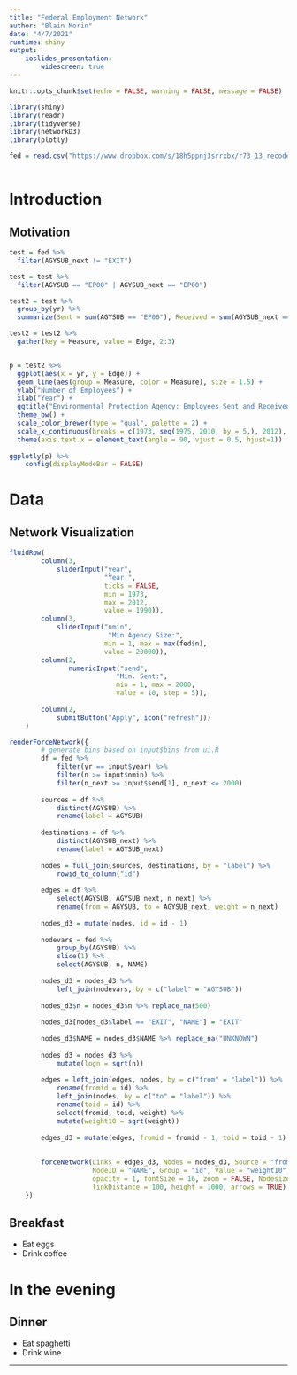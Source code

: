 ```yaml
---
title: "Federal Employment Network"
author: "Blain Morin"
date: "4/7/2021"
runtime: shiny
output: 
    ioslides_presentation:
        widescreen: true
---
```


```r

knitr::opts_chunk$set(echo = FALSE, warning = FALSE, message = FALSE)

library(shiny)
library(readr)
library(tidyverse)
library(networkD3)
library(plotly)

fed = read.csv("https://www.dropbox.com/s/18h5ppnj3srrxbx/r73_13_recoded_flows.csv?dl=1")



```


# Introduction

## Motivation

```r

test = fed %>%
  filter(AGYSUB_next != "EXIT")

test = test %>%
  filter(AGYSUB == "EP00" | AGYSUB_next == "EP00")

test2 = test %>%
  group_by(yr) %>%
  summarize(Sent = sum(AGYSUB == "EP00"), Received = sum(AGYSUB_next == "EP00"))

test2 = test2 %>%
  gather(key = Measure, value = Edge, 2:3)


p = test2 %>%
  ggplot(aes(x = yr, y = Edge)) +
  geom_line(aes(group = Measure, color = Measure), size = 1.5) +
  ylab("Number of Employees") +
  xlab("Year") +
  ggtitle("Environmental Protection Agency: Employees Sent and Received") +
  theme_bw() +
  scale_color_brewer(type = "qual", palette = 2) +
  scale_x_continuous(breaks = c(1973, seq(1975, 2010, by = 5,), 2012), minor_breaks = 1973:2012) +
  theme(axis.text.x = element_text(angle = 90, vjust = 0.5, hjust=1))
  
ggplotly(p) %>%
    config(displayModeBar = FALSE)

```

# Data

## Network Visualization 

```r

fluidRow(
        column(3,
            sliderInput("year",
                        "Year:",
                        ticks = FALSE,
                        min = 1973,
                        max = 2012,
                        value = 1990)),
        column(3,    
            sliderInput("nmin",
                         "Min Agency Size:",
                        min = 1, max = max(fed$n),
                        value = 20000)),
        column(2,    
               numericInput("send",
                           "Min. Sent:",
                           min = 1, max = 2000,
                           value = 10, step = 5)),
            
        column(2,    
            submitButton("Apply", icon("refresh")))
    )

```

```r

renderForceNetwork({
        # generate bins based on input$bins from ui.R
        df = fed %>%
            filter(yr == input$year) %>%
            filter(n >= input$nmin) %>%
            filter(n_next >= input$send[1], n_next <= 2000)
        
        sources = df %>%
            distinct(AGYSUB) %>%
            rename(label = AGYSUB)
        
        destinations = df %>%
            distinct(AGYSUB_next) %>%
            rename(label = AGYSUB_next)
        
        nodes = full_join(sources, destinations, by = "label") %>%
            rowid_to_column("id")
        
        edges = df %>%
            select(AGYSUB, AGYSUB_next, n_next) %>%
            rename(from = AGYSUB, to = AGYSUB_next, weight = n_next)
        
        nodes_d3 = mutate(nodes, id = id - 1) 
        
        nodevars = fed %>%
            group_by(AGYSUB) %>%
            slice(1) %>%
            select(AGYSUB, n, NAME)
        
        nodes_d3 = nodes_d3 %>%
            left_join(nodevars, by = c("label" = "AGYSUB")) 
        
        nodes_d3$n = nodes_d3$n %>% replace_na(500)
        
        nodes_d3[nodes_d3$label == "EXIT", "NAME"] = "EXIT" 
        
        nodes_d3$NAME = nodes_d3$NAME %>% replace_na("UNKNOWN")
        
        nodes_d3 = nodes_d3 %>%
            mutate(logn = sqrt(n))
        
        edges = left_join(edges, nodes, by = c("from" = "label")) %>%
            rename(fromid = id) %>%
            left_join(nodes, by = c("to" = "label")) %>%
            rename(toid = id) %>%
            select(fromid, toid, weight) %>%
            mutate(weight10 = sqrt(weight))
        
        edges_d3 = mutate(edges, fromid = fromid - 1, toid = toid - 1) 
        
        
        forceNetwork(Links = edges_d3, Nodes = nodes_d3, Source = "fromid", Target = "toid", 
                     NodeID = "NAME", Group = "id", Value = "weight10", 
                     opacity = 1, fontSize = 16, zoom = FALSE, Nodesize = "logn",
                     linkDistance = 100, height = 1000, arrows = TRUE)
    })

```

## Breakfast

- Eat eggs
- Drink coffee

# In the evening

## Dinner

- Eat spaghetti
- Drink wine

---